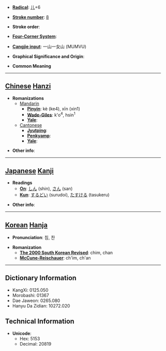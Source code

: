 * '''[[Wiktionary:Chinese radical index| Radical]]''': [[Wiktionary:Chinese radical index 儿|儿]]+6

* '''[[Wiktionary:Chinese total strokes index|Stroke number]]''': [[Wiktionary:Chinese total strokes index 8|8]]

* '''Stroke order''': 

* '''[[Wiktionary:Chinese four corner index|Four-Corner System]]''': 

* '''[[Wiktionary:Chinese Cangjie index|Cangjie input]]''': 一山一女山 (MUMVU)

* '''Graphical Significance and Origin''': 

* '''Common Meaning'''

----

== [[Chinese]] [[Hanzi]] ==

* '''Romanizations'''
** [[Mandarin]]
*** '''[[Pinyin]]''': kè (ke4), xīn (xin1)
*** '''[[Wade-Giles]]''': k'o<sup>4</sup>, hsin<sup>1</sup>
*** '''[[Yale]]''': 
**[[Cantonese]]
***'''[[Jyutping]]''':
***'''[[Penkyamp]]''': 
***'''[[Yale]]''': 

* '''Other info''': 

----

== [[Japanese]] [[Kanji]] ==

* '''Readings'''
** '''[[On]]''': [[しん]] (shin), [[さん]] (san)
** '''[[Kun]]''': [[するどい]] (surudoi), [[たすける]] (tasukeru)

* '''Other info''':  

----

== [[Korean]] [[Hanja]] ==

* '''Pronunciation''': 침, 찬

* '''Romanization'''
** '''[[The 2000 South Korean Revised Romanization|The 2000 South Korean Revised]]''': chim, chan
** '''[[McCune-Reischauer]]''': ch'im, ch'an

----

== Dictionary Information ==

* KangXi: 0125.050
* Morobashi: 01367
* Dae Jaweon: 0265.080
* Hanyu Da Zidian: 10272.020

== Technical Information ==

* '''Unicode''':
** Hex: 5153
** Decimal: 20819